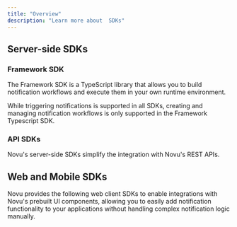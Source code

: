 ```yaml
---
title: "Overview"
description: "Learn more about  SDKs"
---
```


## Server-side SDKs

### Framework SDK

The Framework SDK is a TypeScript library that allows you to build notification workflows and execute them in your own runtime environment. 

<CardGroup cols={3}>
  <Card title="Typescript" href="/sdks/framework/typescript/overview">
  </Card>
</CardGroup>

<Info>
  While triggering notifications is supported in all SDKs, creating and managing notification workflows is only supported in the Framework Typescript SDK.
</Info>

### API SDKs

Novu's server-side SDKs simplify the integration with Novu's REST APIs.

<CardGroup cols={3}>
  <Card title="Node.js" icon="node" href="/sdks/nodejs">
  </Card>
  <Card title="Python" icon="python" href="/sdks/python">
  </Card>
  <Card title="Go" icon="golang" href="/sdks/go">
  </Card>
  <Card title="PHP" icon="php" href="/sdks/php">
  </Card>
  <Card title="Java" icon="java" href="/sdks/java">
  </Card>
  <Card title="C#" icon="microsoft" href="/sdks/dotnet">
  </Card>
  <Card title="Ruby" icon="gem" href="/sdks/ruby">
  </Card>
  <Card title="Laravel" icon="laravel" href="/sdks/laravel">
  </Card>
  <Card title="Kotlin" icon="android" href="/sdks/kotlin">
  </Card>
</CardGroup>


## Web and Mobile SDKs

Novu provides the following web client SDKs to enable integrations with Novu's prebuilt UI components, allowing you to easily add notification functionality to your applications without handling complex notification logic manually.

<CardGroup cols={3}>
  <Card title="React" icon="react" href="/inbox/react/get-started">
  </Card>
  <Card title="React-Native" icon="mobile" href="/inbox/react-native/quickstart">
  </Card>
  <Card title="Headless" icon="code" href="/inbox/headless/get-started">
  </Card>
</CardGroup>